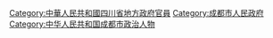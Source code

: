 [[Category:中華人民共和國四川省地方政府官員|Category:中華人民共和國四川省地方政府官員]]
[[Category:成都市人民政府|Category:成都市人民政府]]
[[Category:中华人民共和国成都市政治人物|Category:中华人民共和国成都市政治人物]]